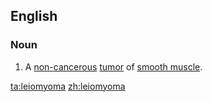 ==English==
{{wikipedia}}
===Noun===
{{en-noun|-}}
#{{pathology}} A [[non-]][[cancerous]] [[tumor]] of [[smooth muscle]].

[[ta:leiomyoma]]
[[zh:leiomyoma]]